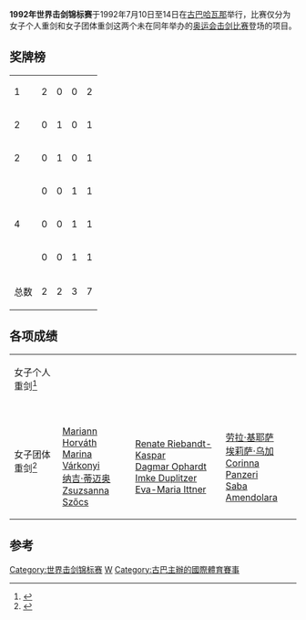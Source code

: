{{noteTA|G1=Sports|1=zh-hans:哈瓦那;zh-tw:哈瓦那;zh-hk:夏灣拿;zh-cn:哈瓦那;}}
{{World Championships in Fencing
|Name = 1992年世界击剑锦标赛
|Logo = 
|Size = 
|Host city = {{CUB}}[[哈瓦那|哈瓦那]]
|Optional caption =
|Nations participating = 
|Athletes participating = 
|Events = 2
|dates = 1992年7月10日至14日
|Stadium =
|previous = [[1991年世界击剑锦标赛|1991 布达佩斯]]
|next = [[1993年世界击剑锦标赛|1993 埃森]]
}}
'''1992年世界击剑锦标赛'''于1992年7月10日至14日在[[古巴|古巴]][[哈瓦那|哈瓦那]]举行，比赛仅分为女子个人重剑和女子团体重剑这两个未在同年举办的[[1992年夏季奥林匹克运动会|奥运会]][[1992年夏季奥林匹克运动会击剑比赛|击剑比赛]]登场的项目。

==奖牌榜==
{| {{RankedMedalTable}}
|-
| 1 ||align=left| {{HUN}} || 2 || 0 || 0 || 2
|-
| 2 ||align=left| {{FRA}} || 0 || 1 || 0 || 1
|-
| 2 ||align=left| {{GER}} || 0 || 1 || 0 || 1
|-
|rowspan=3| 4 ||align=left| {{RUS}} || 0 || 0 || 1 || 1
|-
|align=left| {{NED}} || 0 || 0 || 1 || 1
|-
|align=left| {{ITA}} || 0 || 0 || 1 || 1
|- class="sortbottom"
!colspan=2| 总数 || 2 || 2 || 3 || 7
|}

== 各项成绩 ==
{| {{MedalistTable|type=項目}}
|-
| 女子个人重剑<ref>{{cite web|url=http://fie.org/competitions/1992/241/results/rank|title=Championnats du Monde - La Havane|accessdate=2016-01-08|work=[[國際擊劍總會|FIE]]|archive-date=2016-03-05|archive-url=https://web.archive.org/web/20160305011734/http://fie.org/competitions/1992/241/results/rank|dead-url=no}}</ref>
|{{flagathlete|[[Mariann_Horváth|Mariann Horváth]]|HUN}}
|{{flagathlete|[[索菲·莫雷塞-皮绍|索菲·莫雷塞-皮绍]]|FRA|1976}}
|{{flagathlete|[[Pernette_Osinga|Pernette Osinga]]|NED}}<br>{{flagathlete|[[Maria_Mazina|Maria Mazina]]|RUS}}
|-
| 女子团体重剑<ref>{{cite web|url=http://fie.org/competitions/1992/247/results/rank|title=Championnats du Monde - La Havane|accessdate=2016-01-08|work=FIE|archive-date=2016-03-05|archive-url=https://web.archive.org/web/20160305013536/http://fie.org/competitions/1992/247/results/rank|dead-url=no}}</ref>
|{{HUN}}<br>[[Mariann_Horváth|Mariann Horváth]]<br>[[Marina_Várkonyi|Marina Várkonyi]]<br>[[纳吉·蒂迈奥|纳吉·蒂迈奥]]<br>[[Zsuzsanna_Szőcs|Zsuzsanna Szőcs]]
|{{GER}}<br>[[Renate_Riebandt-Kaspar|Renate Riebandt-Kaspar]]<br>[[Dagmar_Ophardt|Dagmar Ophardt]]<br>[[Imke_Duplitzer|Imke Duplitzer]]<br>[[Eva-Maria_Ittner|Eva-Maria Ittner]]
|{{ITA}}<br>[[劳拉·基耶萨|劳拉·基耶萨]]<br>[[埃莉萨·乌加|埃莉萨·乌加]]<br>[[Corinna_Panzeri|Corinna Panzeri]]<br>[[Saba_Amendolara|Saba Amendolara]]
|}

== 参考 ==
{{reflist}}

{{世界击剑锦标赛}}

[[Category:世界击剑锦标赛|Category:世界击剑锦标赛]]
[[Category:1992年體育|W]]
[[Category:古巴主辦的國際體育賽事|Category:古巴主辦的國際體育賽事]]